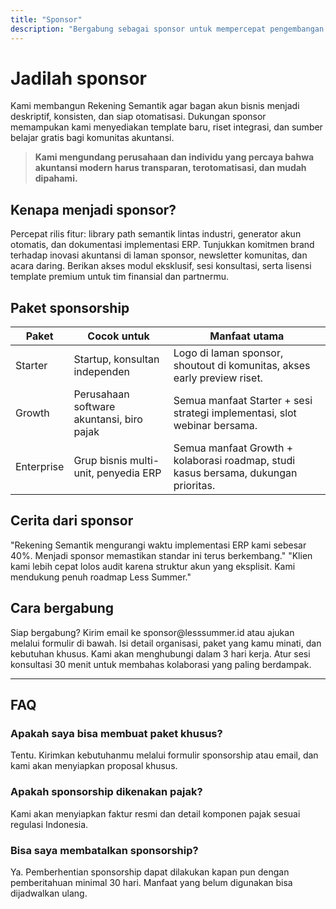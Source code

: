 ```yaml
---
title: "Sponsor"
description: "Bergabung sebagai sponsor untuk mempercepat pengembangan Rekening Semantik."
---
```


# Jadilah sponsor

Kami membangun Rekening Semantik agar bagan akun bisnis menjadi deskriptif, konsisten, dan siap otomatisasi. Dukungan sponsor memampukan kami menyediakan template baru, riset integrasi, dan sumber belajar gratis bagi komunitas akuntansi.

> **Kami mengundang perusahaan dan individu yang percaya bahwa akuntansi modern harus transparan, terotomatisasi, dan mudah dipahami.**

## Kenapa menjadi sponsor?

<Columns cols={3}>
  <Card
    title="Akselerasi roadmap"
    icon="rocket"
  >
    Percepat rilis fitur: library path semantik lintas industri, generator akun otomatis, dan dokumentasi implementasi ERP.
  </Card>
  <Card
    title="Visibilitas brand"
    icon="megaphone"
  >
    Tunjukkan komitmen brand terhadap inovasi akuntansi di laman sponsor, newsletter komunitas, dan acara daring.
  </Card>
  <Card
    title="Manfaat komunitas"
    icon="users"
  >
    Berikan akses modul eksklusif, sesi konsultasi, serta lisensi template premium untuk tim finansial dan partnermu.
  </Card>
</Columns>

## Paket sponsorship

<Table>
  <thead>
    <tr>
      <th>Paket</th>
      <th>Cocok untuk</th>
      <th>Manfaat utama</th>
    </tr>
  </thead>
  <tbody>
    <tr>
      <td>Starter</td>
      <td>Startup, konsultan independen</td>
      <td>Logo di laman sponsor, shoutout di komunitas, akses early preview riset.</td>
    </tr>
    <tr>
      <td>Growth</td>
      <td>Perusahaan software akuntansi, biro pajak</td>
      <td>Semua manfaat Starter + sesi strategi implementasi, slot webinar bersama.</td>
    </tr>
    <tr>
      <td>Enterprise</td>
      <td>Grup bisnis multi-unit, penyedia ERP</td>
      <td>Semua manfaat Growth + kolaborasi roadmap, studi kasus bersama, dukungan prioritas.</td>
    </tr>
  </tbody>
</Table>

## Cerita dari sponsor

<Testimonial name="DigitFinance" title="ERP Specialist" logo="/logo/logo-diskusi-perpajakan.png">
  "Rekening Semantik mengurangi waktu implementasi ERP kami sebesar 40%. Menjadi sponsor memastikan standar ini terus berkembang."
</Testimonial>

<Testimonial name="TaxFlow" title="Tax Advisory" logo="/logo/logo-diskusi-perpajakan.png">
  "Klien kami lebih cepat lolos audit karena struktur akun yang eksplisit. Kami mendukung penuh roadmap Less Summer."
</Testimonial>

## Cara bergabung

<Callout icon="sparkles">
  Siap bergabung? Kirim email ke <Link href="mailto:sponsor@lesssummer.id">sponsor@lesssummer.id</Link> atau ajukan melalui formulir di bawah.
</Callout>

<Card title="Ajukan sponsorship" icon="file-text" href="https://forms.gle/lesssummer-sponsor">
  Isi detail organisasi, paket yang kamu minati, dan kebutuhan khusus. Kami akan menghubungi dalam 3 hari kerja.
</Card>

<Card title="Jadwalkan diskusi" icon="calendar" href="https://cal.com/lesssummer/sponsor">
  Atur sesi konsultasi 30 menit untuk membahas kolaborasi yang paling berdampak.
</Card>

---

## FAQ

### Apakah saya bisa membuat paket khusus?

Tentu. Kirimkan kebutuhanmu melalui formulir sponsorship atau email, dan kami akan menyiapkan proposal khusus.

### Apakah sponsorship dikenakan pajak?

Kami akan menyiapkan faktur resmi dan detail komponen pajak sesuai regulasi Indonesia.

### Bisa saya membatalkan sponsorship?

Ya. Pemberhentian sponsorship dapat dilakukan kapan pun dengan pemberitahuan minimal 30 hari. Manfaat yang belum digunakan bisa dijadwalkan ulang.
